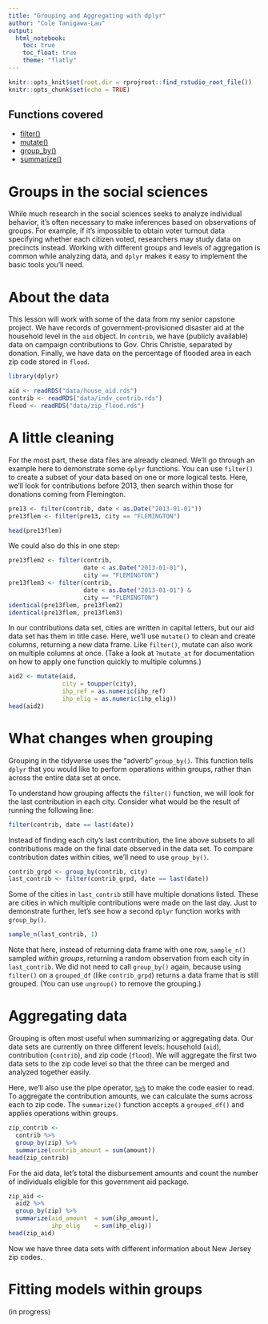 ```yaml
---
title: "Grouping and Aggregating with dplyr"
author: "Cole Tanigawa-Lau"
output: 
  html_notebook:
    toc: true
    toc_float: true
    theme: "flatly"
---
```


```r
knitr::opts_knit$set(root.dir = rprojroot::find_rstudio_root_file())
knitr::opts_chunk$set(echo = TRUE)
```

## Functions covered

  + [filter()](https://www.rdocumentation.org/packages/dplyr/versions/0.7.3/topics/filter)
  + [mutate()](https://www.rdocumentation.org/packages/dplyr/versions/0.7.3/topics/mutate)
  + [group_by()](https://www.rdocumentation.org/packages/dplyr/versions/0.7.3/topics/group_by)
  + [summarize()](https://www.rdocumentation.org/packages/dplyr/versions/0.7.3/topics/summarise)

# Groups in the social sciences
While much research in the social sciences seeks to analyze individual behavior, it's often necessary to make inferences based on observations of groups. For example, if it's impossible to obtain voter turnout data specifying whether each citizen voted, researchers may study data on precincts instead. Working with different groups and levels of aggregation is common while analyzing data, and `dplyr` makes it easy to implement the basic tools you'll need.


# About the data
This lesson will work with some of the data from my senior capstone project. We have records of government-provisioned disaster aid at the household level in the `aid` object. In `contrib`, we have (publicly available) data on campaign contributions to Gov. Chris Christie, separated by donation. Finally, we have data on the percentage of flooded area in each zip code stored in `flood`.
```r
library(dplyr)

aid <- readRDS("data/house_aid.rds")
contrib <- readRDS("data/indv_contrib.rds")
flood <- readRDS("data/zip_flood.rds")
```

# A little cleaning
For the most part, these data files are already cleaned. We'll go through an example here to demonstrate some `dplyr` functions.
 <!-- (or [tibble](http://tibble.tidyverse.org)) -->
You can use `filter()` to create a subset of your data based on one or more logical tests. Here, we'll look for contributions before 2013, then search within those for donations coming from Flemington.
```r
pre13 <- filter(contrib, date < as.Date("2013-01-01"))
pre13flem <- filter(pre13, city == "FLEMINGTON")

head(pre13flem)
```
We could also do this in one step:
```r
pre13flem2 <- filter(contrib, 
                     date < as.Date("2013-01-01"),
                     city == "FLEMINGTON")
pre13flem3 <- filter(contrib, 
                     date < as.Date("2013-01-01") &
                     city == "FLEMINGTON")
identical(pre13flem, pre13flem2)
identical(pre13flem, pre13flem3)
```

In our contributions data set, cities are written in capital letters, but our aid data set has them in title case. Here, we'll use `mutate()` to clean and create columns, returning a new data frame. Like `filter()`, mutate can also work on multiple columns at once. (Take a look at `?mutate_at` for documentation on how to apply one function quickly to multiple columns.)

```r
aid2 <- mutate(aid,
               city = toupper(city),
               ihp_ref = as.numeric(ihp_ref)
               ihp_elig = as.numeric(ihp_elig))
head(aid2)
```

# What changes when grouping
Grouping in the tidyverse uses the "adverb" `group_by()`. This function tells `dplyr` that you would like to perform operations within groups, rather than across the entire data set at once. 

To understand how grouping affects the `filter()` function, we will look for the last contribution in each city. Consider what would be the result of running the following line:
```r
filter(contrib, date == last(date))
```
Instead of finding each city's last contribution, the line above subsets to all contributions made on the final date observed in the data set. To compare contribution dates within cities, we'll need to use `group_by()`.
```r
contrib_grpd <- group_by(contrib, city)
last_contrib <- filter(contrib_grpd, date == last(date))
```
Some of the cities in `last_contrib` still have multiple donations listed. These are cities in which multiple contributions were made on the last day. Just to demonstrate further, let's see how a second `dplyr` function works with `group_by()`.

```r
sample_n(last_contrib, 1)
```
Note that here, instead of returning data frame with one row, `sample_n()` sampled _within groups_, returning a random observation from each city in `last_contrib`. We did not need to call `group_by()` again, because using `filter()` on a `grouped_df` (like `contrib_grpd`) returns a data frame that is still grouped. (You can use `ungroup()` to remove the grouping.)

# Aggregating data
Grouping is often most useful when summarizing or aggregating data. Our data sets are currently on three different levels: household (`aid`), contribution (`contrib`), and zip code (`flood`). We will aggregate the first two data sets to the zip code level so that the three can be merged and analyzed together easily.

Here, we'll also use the pipe operator, [`%>%`](https://stackoverflow.com/documentation/r/652/pipe-operators-and-others/2132/basic-use-and-chaining#t=201709201557523766966) to make the code easier to read. To aggregate the contribution amounts, we can calculate the sums across each to zip code. The `summarize()` function accepts a `grouped_df()` and applies operations within groups.

```r
zip_contrib <- 
  contrib %>%
  group_by(zip) %>%
  summarize(contrib_amount = sum(amount))
head(zip_contrib)
```

For the aid data, let's total the disbursement amounts and count the number of individuals eligible for this government aid package.
```r
zip_aid <- 
  aid2 %>%
  group_by(zip) %>%
  summarize(aid_amount  = sum(ihp_amount),
            ihp_elig    = sum(ihp_elig))
head(zip_aid)
```
Now we have three data sets with different information about New Jersey zip codes.

# Fitting models within groups
(in progress)
